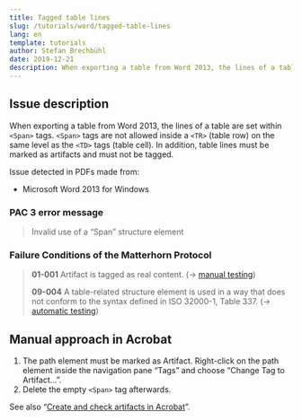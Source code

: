 ```yaml
---
title: Tagged table lines
slug: /tutorials/word/tagged-table-lines
lang: en
template: tutorials
author: Stefan Brechbühl
date: 2019-12-21
description: When exporting a table from Word 2013, the lines of a table are set within &lt;Span&gt; tags. &lt;Span&gt; tags are not allowed inside a &lt;TR&gt; (table row) on the same level as the &lt;TD&gt; tags (table cell). In addition, table lines must be marked as artifacts and must not be tagged.
---
```

## Issue description

When exporting a table from Word 2013, the lines of a table are set within `<Span>` tags. `<Span>` tags are not allowed inside a `<TR>` (table row) on the same level as the `<TD>` tags (table cell). In addition, table lines must be marked as artifacts and must not be tagged.

Issue detected in PDFs made from:

- Microsoft Word 2013 for Windows

### PAC 3 error message

> Invalid use of a “Span” structure element

### Failure Conditions of the Matterhorn Protocol

> **01-001** Artifact is tagged as real content. (→ [manual testing](https://accessible-pdf.info/en/glossary/#manual-testing))
> 
> **09-004** A table-related structure element is used in a way that does not conform to the syntax defined in ISO 32000-1, Table 337. (→ [automatic testing](https://accessible-pdf.info/en/glossary/#automatic-testing))

## Manual approach in Acrobat

1. The path element must be marked as Artifact. Right-click on the path element inside the navigation pane “Tags” and choose “Change Tag to Artifact…”.
2. Delete the empty `<Span>` tag afterwards.

See also “[Create and check artifacts in Acrobat](https://accessible-pdf.info/en/basics/create-and-check-artifacts-in-acrobat/)”.